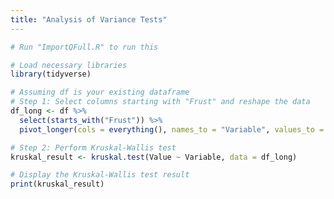 ```yaml
---
title: "Analysis of Variance Tests"
---
```


```r
# Run "ImportQFull.R" to run this

# Load necessary libraries
library(tidyverse)

# Assuming df is your existing dataframe
# Step 1: Select columns starting with "Frust" and reshape the data
df_long <- df %>%
  select(starts_with("Frust")) %>% 
  pivot_longer(cols = everything(), names_to = "Variable", values_to = "Value")

# Step 2: Perform Kruskal-Wallis test
kruskal_result <- kruskal.test(Value ~ Variable, data = df_long)

# Display the Kruskal-Wallis test result
print(kruskal_result)
```

